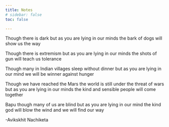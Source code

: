 ```yaml
---
title: Notes
# sidebar: false
toc: false

---
```


<div onmousedown='return false;' onselectstart="return false;" oncopy="return false;" onpaste="return false;" oncut="return false;">
Though there is dark but as you are lying in our minds the bark of dogs will show us the way 

Though there is extremism but as you are lying in our minds the shots of gun will teach us tolerance 

Though many in Indian villages sleep without dinner but as you are lying in our mind we will be winner against hunger

Though we have reached the Mars the world is still under the threat of wars but as you are lying in our minds the kind and sensible people will come together 

Bapu though many of us are blind but as you are lying in our mind the kind god will blow the wind and we will find our way

-Avikskhit Nachiketa
</div>

<!-- # Bapu -->


    

